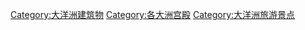 [[Category:大洋洲建筑物|Category:大洋洲建筑物]]
[[Category:各大洲宫殿|Category:各大洲宫殿]]
[[Category:大洋洲旅游景点|Category:大洋洲旅游景点]]